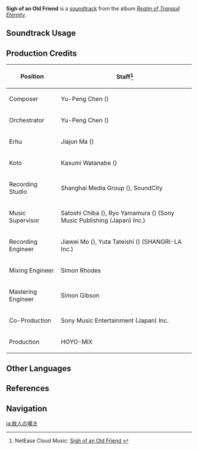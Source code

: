 {{Soundtrack Infobox
|image          = Realm of Tranquil Eternity.png
|album          = Realm of Tranquil Eternity
|disc           = 1
|number         = 19
|featured       =
|featured2      =
|featured3      =
|featured_disc  =
|featured_disc2 =
|featured_disc3 =
|youtube_id     = aOGOYtl5dFI
|spotify_id     = 7oAh2lwLP3hvK3xTAHMcsx
|previous       = Flickering Sakura
|next           = The Sealed Harbor
}}
'''Sigh of an Old Friend''' is a [[soundtrack]] from the album ''[[Realm of Tranquil Eternity]]''.

==Soundtrack Usage==
{{Soundtrack Usage
|quest    = 
|location = Mt. Yougou//night;;Grand Narukami Shrine (Subarea)//night
|domain   = 
}}

==Production Credits==
{| class="wikitable"
! Position
! Staff<ref>NetEase Cloud Music: [https://music.163.com/#/song?id=1879098363 Sigh of an Old Friend {{zh|故人的哀嗔}}]</ref>
|-
! Composer
| Yu-Peng Chen ({{zh|陈致逸}})
|-
! Orchestrator
| Yu-Peng Chen ({{zh|陈致逸}})
|-
! Erhu
| Jiajun Ma ({{zh|马稼骏}})
|-
! Koto
| Kasumi Watanabe ({{ja|渡邊 香澄}})
|-
! Recording Studio
| Shanghai Media Group ({{zh|上海广播大厦}}), SoundCity
|-
! Music Supervisor
| Satoshi Chiba ({{ja|千葉 智史}}), Ryo Yamamura ({{ja|山村 涼}}) (Sony Music Publishing (Japan) Inc.)
|-
! Recording Engineer
| Jiawei Mo ({{zh|莫家伟}}), Yuta Tateishi ({{ja|立石 佑太}}) (SHANGRI-LA Inc.)
|-
! Mixing Engineer
| Simon Rhodes
|-
! Mastering Engineer
| Simon Gibson
|-
! Co-Production
| Sony Music Entertainment (Japan) Inc.
|-
! Production
| HOYO-MiX
|}

==Other Languages==
{{Other Languages
|en      = Sigh of an Old Friend
|zhs     = 故人的哀嗔
|zhs_rm  = Gùrén de Āichēn
|zht     = 故人的哀嗔
|zht_rm  = Gùrén de Āichēn
|zh_tl   = 
|ja      = 故人の嘆き
|ja_rm   = Kojin no Nageki
|ja_tl   = 
}}

==References==
{{Reflist}}

==Navigation==
{{Soundtrack Navbox|Realm of Tranquil Eternity}}

[[ja:故人の嘆き]]